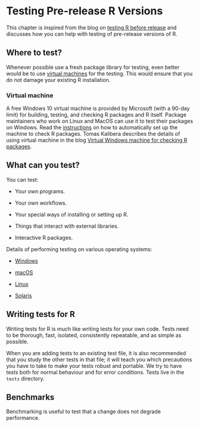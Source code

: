 # Testing Pre-release R Versions {#TestRVer}

This chapter is inspired from the blog on [testing R before release](https://blog.r-project.org/2021/04/28/r-can-use-your-help-testing-r-before-release/index.html) and discusses how you can help with testing of pre-release versions of R. 

## Where to test?

Whenever possible use a fresh package library for testing, even better would be to use [virtual machines](#VM) for the testing. This would ensure that you do not damage your existing R installation.

### Virtual machine {#VM}

A free Windows 10 virtual machine is provided by Microsoft (with a 90-day limit) for building, testing, and checking R packages and R itself. Package maintainers who work on Linux and MacOS can use it to test their packages on Windows. Read the [instructions](https://svn.r-project.org/R-dev-web/trunk/WindowsBuilds/winutf8/ucrt3/vm.html) on how to automatically set up the machine to check R packages. Tomas Kalibera describes the details of using virtual machine in the blog [Virtual Windows machine for checking R packages](https://blog.r-project.org/2021/03/18/virtual-windows-machine-for-checking-r-packages/index.html). 

## What can you test?

You can test:

  * Your own programs.
  
  * Your own workflows.
  
  * Your special ways of installing or setting up R.
  
  * Things that interact with external libraries.
  
  * Interactive R packages.
  
Details of performing testing on various operating systems:

  * [Windows](https://blog.r-project.org/2021/04/28/r-can-use-your-help-testing-r-before-release/index.html#on-windows)
  
  * [macOS](https://blog.r-project.org/2021/04/28/r-can-use-your-help-testing-r-before-release/index.html#on-macos)
  
  * [Linux](https://blog.r-project.org/2021/04/28/r-can-use-your-help-testing-r-before-release/index.html#on-linux)
  
  * [Solaris](https://blog.r-project.org/2021/04/28/r-can-use-your-help-testing-r-before-release/index.html#on-solaris)
  
## Writing tests for R

Writing tests for R is much like writing tests for your own code. Tests need to be thorough, fast, isolated, consistently repeatable, and as simple as possible. 

When you are adding tests to an existing test file, it is also recommended that you study the other tests in that file; it will teach you which precautions you have to take to make your tests robust and portable. We try to have tests both for normal behaviour and for error conditions. Tests live in the `tests` directory.

## Benchmarks

Benchmarking is useful to test that a change does not degrade performance.
